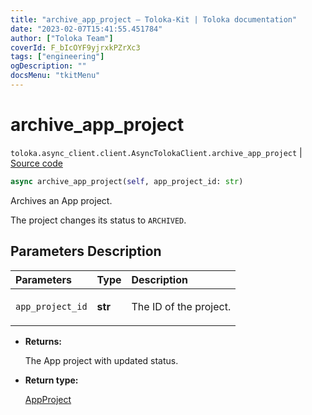 ```yaml
---
title: "archive_app_project — Toloka-Kit | Toloka documentation"
date: "2023-02-07T15:41:55.451784"
author: ["Toloka Team"]
coverId: F_bIcOYF9yjrxkPZrXc3
tags: ["engineering"]
ogDescription: ""
docsMenu: "tkitMenu"
---
```


# archive_app_project
`toloka.async_client.client.AsyncTolokaClient.archive_app_project` | [Source code](https://github.com/Toloka/toloka-kit/blob/v1.1.3/src/async_client/client.py#L0)

```python
async archive_app_project(self, app_project_id: str)
```

Archives an App project.

The project changes its status to `ARCHIVED`.

## Parameters Description

| Parameters | Type | Description |
| :----------| :----| :-----------|
`app_project_id`|**str**|<p>The ID of the project.</p>

* **Returns:**

  The App project with updated status.

* **Return type:**

  [AppProject](/docs/toloka-kit/reference/toloka.client.app.AppProject)
